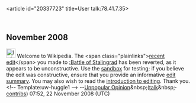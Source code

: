 <article id="20337723" title=User talk:78.41.7.35>
	<talkpage id="20337723" title="User talk:78.41.7.35">

== November 2008 ==

[[Image:Information.png|25px]] Welcome to Wikipedia. The &lt;span class=&quot;plainlinks&quot;&gt;[http://en.wikipedia.org/wiki/Battle+of+Stalingrad?diff=253354383 recent edit]&lt;/span&gt; you made to [[:Battle of Stalingrad]] has been reverted, as it appears to be unconstructive. Use the [[Wikipedia:Sandbox|sandbox]] for testing; if you believe the edit was constructive, ensure that you provide an informative [[Help:Edit summary|edit summary]]. You may also wish to read the [[Wikipedia:Introduction|introduction to editing]]. Thank you. &lt;!-- Template:uw-huggle1 --&gt; --[[::User:Unpopular Opinion|Unpopular Opinion]]&amp;nbsp;([[::User talk:Unpopular Opinion|talk]]&amp;nbsp;'''·''' [[::Special:Contributions/Unpopular Opinion|contribs]]) 07:52, 22 November 2008 (UTC)
	</talkpage>
</article>